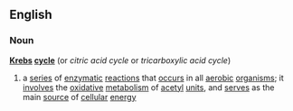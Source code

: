 ==English==
===Noun===
{{wikipedia}}
'''[[Krebs]] [[cycle]]'''  (or ''citric acid cycle'' or ''tricarboxylic acid cycle'')
#{{biochemistry}} a [[series]] of [[enzymatic]] [[reaction]]s that [[occur]]s in all [[aerobic]] [[organism]]s; it [[involve]]s the [[oxidative]] [[metabolism]] of [[acetyl]] [[unit]]s, and [[serve]]s as the main [[source]] of [[cellular]] [[energy]]